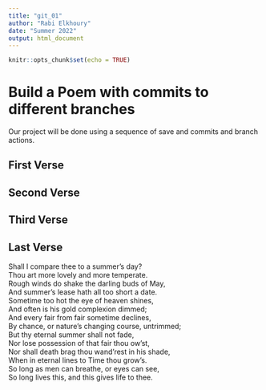 ```yaml
---
title: "git_01"
author: "Rabi Elkhoury"
date: "Summer 2022"
output: html_document
---
```


```r
knitr::opts_chunk$set(echo = TRUE)
```
# Build a Poem with commits to different branches
Our project will be done using a sequence of save and commits and branch actions.
<!-- Do not modify or change any text in "!--" bracketed areas such as this --- these are instructions to
you, if you change any of this the git program will notice it and compromise your git merging strategy !-->

## First Verse 
<!--Put the first five lines of a poem by Lewis Carrol in this section!-->

## Second Verse
<!--Put the first five lines of a poem by Robert Frost here!-->

## Third Verse
<!--Put the first two verses of The Walrus and the Carpenter here!-->

## Last Verse
<!--Put a short poem of your choice 8-20 lines,here!-->
Shall I compare thee to a summer’s day?  
Thou art more lovely and more temperate.  
Rough winds do shake the darling buds of May,  
And summer’s lease hath all too short a date.  
Sometime too hot the eye of heaven shines,  
And often is his gold complexion dimmed;  
And every fair from fair sometime declines,  
By chance, or nature’s changing course, untrimmed;  
But thy eternal summer shall not fade,  
Nor lose possession of that fair thou ow’st,  
Nor shall death brag thou wand’rest in his shade,  
When in eternal lines to Time thou grow’s.  
So long as men can breathe, or eyes can see,  
So long lives this, and this gives life to thee.  